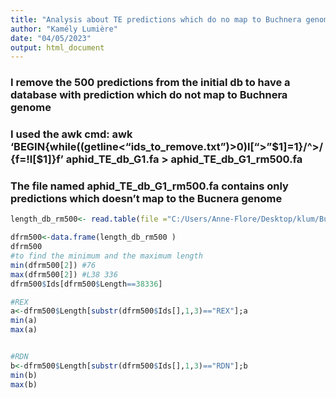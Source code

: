 ---
title: "Analysis about TE predictions which do no map to Buchnera genome"
author: "Kamély Lumière"
date: "04/05/2023"
output: html_document
---


### I remove the 500 predictions from the initial db to have a database with prediction which do not map to Buchnera genome
### I used the awk cmd: awk 'BEGIN{while((getline<"ids_to_remove.txt")>0)l[">"$1]=1}/^>/{f=!l[$1]}f' aphid_TE_db_G1.fa > aphid_TE_db_G1_rm500.fa
### The file named aphid_TE_db_G1_rm500.fa contains only predictions which doesn't map to the Bucnera genome





```{r}

length_db_rm500<- read.table(file ="C:/Users/Anne-Flore/Desktop/klum/Buchnera/length_db_rm500.txt", header = TRUE); id_rm500 #ids of predictions which last in the final database

dfrm500<-data.frame(length_db_rm500 )
dfrm500
#to find the minimum and the maximum length
min(dfrm500[2]) #76
max(dfrm500[2]) #L38 336
dfrm500$Ids[dfrm500$Length==38336]

```




```{r}

#REX
a<-dfrm500$Length[substr(dfrm500$Ids[],1,3)=="REX"];a
min(a)
max(a)


#RDN
b<-dfrm500$Length[substr(dfrm500$Ids[],1,3)=="RDN"];b
min(b)
max(b)


```



```{r }

```
